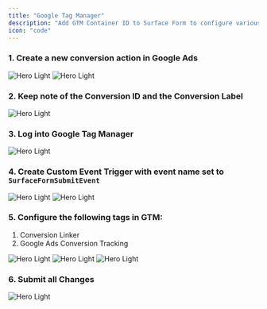 ```yaml
---
title: "Google Tag Manager"
description: "Add GTM Container ID to Surface Form to configure various marketing tags from a single place."
icon: "code"
---
```


### 1. Create a new conversion action in Google Ads

<Accordion title="Click to expand">
  <img className="block" src="/images/gtm/gtm_1.png" alt="Hero Light" />
  <img className="block" src="/images/gtm/gtm_2.png" alt="Hero Light" />
</Accordion>

### 2. Keep note of the Conversion ID and the Conversion Label
<Accordion title="Click to expand">
  <img className="block" src="/images/gtm/gtm_3.png" alt="Hero Light" />
</Accordion>

### 3. Log into Google Tag Manager
<Accordion title="Click to expand">
  <img className="block" src="/images/gtm/gtm_4.png" alt="Hero Light" />
</Accordion>

### 4. Create Custom Event Trigger with event name set to `SurfaceFormSubmitEvent`
<Accordion title="Click to expand">
  <img className="block" src="/images/gtm/gtm_5.png" alt="Hero Light" />
  <img className="block" src="/images/gtm/gtm_6.png" alt="Hero Light" />
</Accordion>


### 5. Configure the following tags in GTM:
1. Conversion Linker
2. Google Ads Conversion Tracking
<Accordion title="Click to expand">
	<Tabs>
	<Tab title="Conversion Linker">
		<img className="block" src="/images/gtm/gtm_8.png" alt="Hero Light" />
		<img className="block" src="/images/gtm/gtm_10.png" alt="Hero Light" />
	</Tab>
	<Tab title="Google Ads Conversion Tracking">
		<img className="block" src="/images/gtm/gtm_9.png" alt="Hero Light" />
	</Tab>
	</Tabs>
</Accordion>


### 6. Submit all Changes
<Accordion title="Click to expand">
  <img className="block" src="/images/gtm/gtm_11.png" alt="Hero Light" />
</Accordion>



